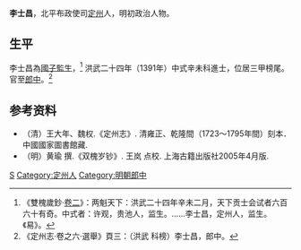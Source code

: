 {{Otheruses|other=名为李士昌的其他人物|李士昌}}
{{東亞男性歷史人物
|名稱 = 李士昌
|身份 = 明朝官員
|國家 =明
|最高職務 = 郎中
|圖片名稱 =
|圖片大小 =
|圖片說明 =
|字 =
|官職 =
|封爵 =
|位階 =[[正五品|正五品]]
|族裔 = 
|氏族 =
|籍貫 =北平布政使司[[定州|定州]]
|祖籍 =
|本籍 =
|出身地 =
|出身 = *洪武二十四年辛未科進士
|功名 = 
|經歷 = 
|著作 =
|注釋 =
}}

'''李士昌'''，北平布政使司[[定州|定州]]人，明初政治人物。

== 生平 ==
李士昌為[[監生|國子監生]]，<ref>《雙槐歲鈔·[[s:雙槐歲鈔/卷2|卷二]]》：两魁天下：洪武二十四年辛未二月，天下贡士会试者六百六十有奇。中式者：许观，贵池人，监生。……李士昌，定州人，监生。《易》。</ref><!---定州志作丁酉科舉人，然洪武無丁酉年。存疑--->洪武二十四年（1391年）中式辛未科進士，位居三甲榜尾。官至[[郎中_(官位)|郎中]]。<ref>《定州志·卷之六·選舉》頁三：（洪武 科榜）李士昌，郎中。</ref>

== 参考资料 ==
{{reflist}}
*（清）王大年、魏权.《定州志》. 清雍正、乾隆間（1723～1795年間）刻本．中國國家圖書館藏.
*（明）黄瑜 撰.《双槐岁钞》. 王岚 点校. 上海古籍出版社2005年4月版.

{{洪武二十四年辛未科殿試金榜}}

{{Authority control}}

{{DEFAULTSORT:Li李}}
[[Category:李姓|S]]
[[Category:定州人|Category:定州人]]
[[Category:明朝郎中|Category:明朝郎中]]


{{明朝人物小作品}}